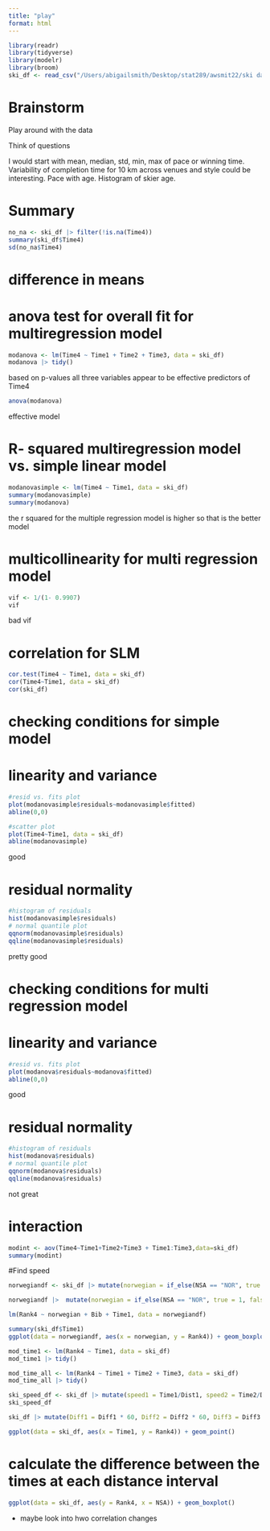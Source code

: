 ```yaml
---
title: "play"
format: html
---
```


```r
library(readr)
library(tidyverse)
library(modelr)
library(broom)
ski_df <- read_csv("/Users/abigailsmith/Desktop/stat289/awsmit22/ski data/W10kTro_2257.csv")
```

# Brainstorm

Play around with the data

Think of questions

I would start with mean, median, std, min, max of pace or winning time. Variability of completion time for 10 km across venues and style could be interesting. Pace with age. Histogram of skier age.

# Summary

```r
no_na <- ski_df |> filter(!is.na(Time4))
summary(ski_df$Time4)
sd(no_na$Time4)

```

# difference in means


# anova test for overall fit for multiregression model

```r
modanova <- lm(Time4 ~ Time1 + Time2 + Time3, data = ski_df)
modanova |> tidy()
```

based on p-values all three variables appear to be effective predictors of Time4

```r
anova(modanova)
```

effective model

# R- squared  multiregression model vs. simple linear model
```r
modanovasimple <- lm(Time4 ~ Time1, data = ski_df)
summary(modanovasimple)
summary(modanova)
```

the r squared for the multiple regression model is higher so that is the better model

# multicollinearity for multi regression model

```r
vif <- 1/(1- 0.9907)
vif
```
bad vif

# correlation for SLM

```r
cor.test(Time4 ~ Time1, data = ski_df)
cor(Time4~Time1, data = ski_df)
cor(ski_df)
```



# checking conditions for simple model

# linearity and variance
```r
#resid vs. fits plot
plot(modanovasimple$residuals~modanovasimple$fitted)
abline(0,0)

#scatter plot
plot(Time4~Time1, data = ski_df)
abline(modanovasimple)
```

good


# residual normality
```r
#histogram of residuals
hist(modanovasimple$residuals)
# normal quantile plot
qqnorm(modanovasimple$residuals)
qqline(modanovasimple$residuals)
```
pretty good

# checking conditions for multi regression model

# linearity and variance
```r
#resid vs. fits plot
plot(modanova$residuals~modanova$fitted)
abline(0,0)
```

good


# residual normality
```r
#histogram of residuals
hist(modanova$residuals)
# normal quantile plot
qqnorm(modanova$residuals)
qqline(modanova$residuals)
```
not great

# interaction
```r
modint <- aov(Time4~Time1+Time2+Time3 + Time1:Time3,data=ski_df)
summary(modint)
```

#Find speed

```r
norwegiandf <- ski_df |> mutate(norwegian = if_else(NSA == "NOR", true = "yes", false = "no")) |> relocate(norwegian)

norwegiandf |>  mutate(norwegian = if_else(NSA == "NOR", true = 1, false = 0))  |> group_by(norwegian) |> summarise(prop = mean(norwegian))

lm(Rank4 ~ norwegian + Bib + Time1, data = norwegiandf)

summary(ski_df$Time1)
ggplot(data = norwegiandf, aes(x = norwegian, y = Rank4)) + geom_boxplot()
```

```r
mod_time1 <- lm(Rank4 ~ Time1, data = ski_df)
mod_time1 |> tidy()
```

```r
mod_time_all <- lm(Rank4 ~ Time1 + Time2 + Time3, data = ski_df)
mod_time_all |> tidy()
```

```r
ski_speed_df <- ski_df |> mutate(speed1 = Time1/Dist1, speed2 = Time2/Dist2, speed3 = Time3/Dist3, speed4 = Time4/Dist4)
ski_speed_df

ski_df |> mutate(Diff1 = Diff1 * 60, Diff2 = Diff2 * 60, Diff3 = Diff3 * 60, Diff4 = Diff4 *60)
```

```r
ggplot(data = ski_df, aes(x = Time1, y = Rank4)) + geom_point()
```

# calculate the difference between the times at each distance interval

```r
ggplot(data = ski_df, aes(y = Rank4, x = NSA)) + geom_boxplot()
```

* maybe look into hwo correlation changes
